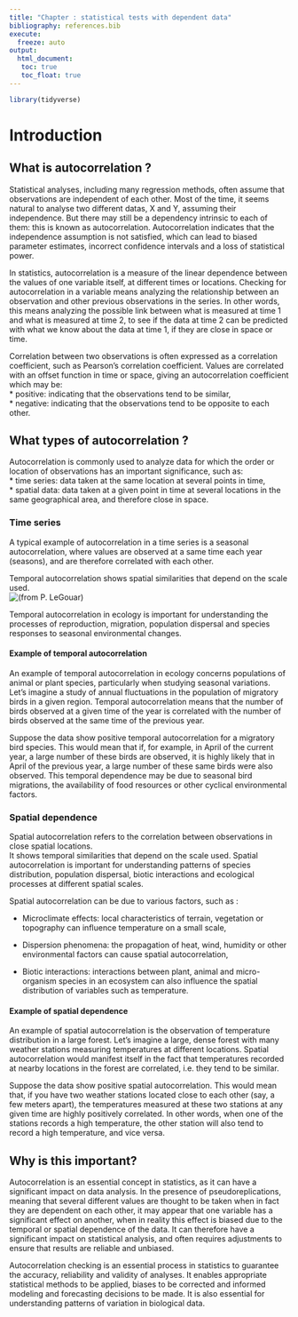 ---
title: "Chapter : statistical tests with dependent data"
bibliography: references.bib
execute: 
  freeze: auto
output: 
  html_document:
   toc: true
   toc_float: true
---

```{r}
library(tidyverse)
```

# Introduction

## What is autocorrelation ?
Statistical analyses, including many regression methods, often assume that observations are independent of each other. Most of the time, it seems natural to analyse two different datas, X and Y, assuming their independence. But there may still be a dependency intrinsic to each of them: this is known as autocorrelation. Autocorrelation indicates that the independence assumption is not satisfied, which can lead to biased parameter estimates, incorrect confidence intervals and a loss of statistical power. <br />

In statistics, autocorrelation is a measure of the linear dependence between the values of one variable itself, at different times or locations. Checking for autocorrelation in a variable means analyzing the relationship between an observation and other previous observations in the series. In other words, this means analyzing the possible link between what is measured at time 1 and what is measured at time 2, to see if the data at time 2 can be predicted with what we know about the data at time 1, if they are close in space or time. <br />

Correlation between two observations is often expressed as a correlation coefficient, such as Pearson's correlation coefficient. Values are correlated with an offset function in time or space, giving an autocorrelation coefficient which may be:<br />
* positive: indicating that the observations tend to be similar, <br />
* negative: indicating that the observations tend to be opposite to each other.
<br />

## What types of autocorrelation ?
Autocorrelation is commonly used to analyze data for which the order or location of observations has an important significance, such as:<br />
* time series: data taken at the same location at several points in time, <br />
* spatial data: data taken at a given point in time at several locations in the same geographical area, and therefore close in space. 

### Time series
A typical example of autocorrelation in a time series is a seasonal autocorrelation, where values are observed at a same time each year (seasons), and are therefore correlated with each other. <br />

Temporal autocorrelation shows spatial similarities that depend on the scale used.<br />
![**(from P. LeGouar)**](Intro_dependance.jpg)
<br />

Temporal autocorrelation in ecology is important for understanding the processes of reproduction, migration, population dispersal and species responses to seasonal environmental changes. 

#### Example of temporal autocorrelation
An example of temporal autocorrelation in ecology concerns populations of animal or plant species, particularly when studying seasonal variations. Let's imagine a study of annual fluctuations in the population of migratory birds in a given region. Temporal autocorrelation means that the number of birds observed at a given time of the year is correlated with the number of birds observed at the same time of the previous year. <br />

Suppose the data show positive temporal autocorrelation for a migratory bird species. This would mean that if, for example, in April of the current year, a large number of these birds are observed, it is highly likely that in April of the previous year, a large number of these same birds were also observed. This temporal dependence may be due to seasonal bird migrations, the availability of food resources or other cyclical environmental factors.

### Spatial dependence
Spatial autocorrelation refers to the correlation between observations in close spatial locations. <br />
It shows temporal similarities that depend on the scale used. Spatial autocorrelation is important for understanding patterns of species distribution, population dispersal, biotic interactions and ecological processes at different spatial scales. <br />

Spatial autocorrelation can be due to various factors, such as :

* Microclimate effects: local characteristics of terrain, vegetation or topography can influence temperature on a small scale,

* Dispersion phenomena: the propagation of heat, wind, humidity or other environmental factors can cause spatial autocorrelation,

* Biotic interactions: interactions between plant, animal and micro-organism species in an ecosystem can also influence the spatial distribution of variables such as temperature.

#### Example of spatial dependence
An example of spatial autocorrelation is the observation of temperature distribution in a large forest. Let's imagine a large, dense forest with many weather stations measuring temperatures at different locations. Spatial autocorrelation would manifest itself in the fact that temperatures recorded at nearby locations in the forest are correlated, i.e. they tend to be similar. <br />

Suppose the data show positive spatial autocorrelation. This would mean that, if you have two weather stations located close to each other (say, a few meters apart), the temperatures measured at these two stations at any given time are highly positively correlated. In other words, when one of the stations records a high temperature, the other station will also tend to record a high temperature, and vice versa. <br />

## Why is this important?
Autocorrelation is an essential concept in statistics, as it can have a significant impact on data analysis. In the presence of pseudoreplications, meaning that several different values are thought to be taken when in fact they are dependent on each other, it may appear that one variable has a significant effect on another, when in reality this effect is biased due to the temporal or spatial dependence of the data. It can therefore have a significant impact on statistical analysis, and often requires adjustments to ensure that results are reliable and unbiased. <br />

Autocorrelation checking is an essential process in statistics to guarantee the accuracy, reliability and validity of analyses. It enables appropriate statistical methods to be applied, biases to be corrected and informed modeling and forecasting decisions to be made. It is also essential for understanding patterns of variation in biological data.

<br />
